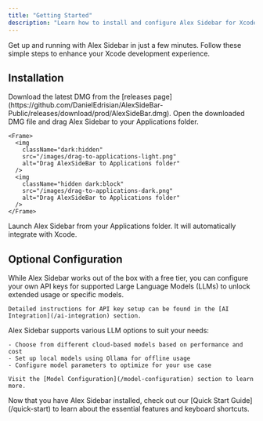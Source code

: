 ```yaml
---
title: "Getting Started"
description: "Learn how to install and configure Alex Sidebar for Xcode"
---
```


Get up and running with Alex Sidebar in just a few minutes. Follow these simple steps to enhance your Xcode development experience.

## Installation

<Steps>
  <Step title="Download">
    Download the latest DMG from the [releases page](https://github.com/DanielEdrisian/AlexSideBar-Public/releases/download/prod/AlexSideBar.dmg).
  </Step>
  
  <Step title="Install">
    Open the downloaded DMG file and drag Alex Sidebar to your Applications folder.
    
    <Frame>
      <img
        className="dark:hidden"
        src="/images/drag-to-applications-light.png"
        alt="Drag AlexSideBar to Applications folder"
      />
      <img
        className="hidden dark:block"
        src="/images/drag-to-applications-dark.png"
        alt="Drag AlexSideBar to Applications folder"
      />
    </Frame>
  </Step>
  
  <Step title="Launch">
    Launch Alex Sidebar from your Applications folder. It will automatically integrate with Xcode.
  </Step>
</Steps>

## Optional Configuration

<AccordionGroup>
  <Accordion title="API Key Configuration">
    While Alex Sidebar works out of the box with a free tier, you can configure your own API keys for supported Large Language Models (LLMs) to unlock extended usage or specific models.
    
    Detailed instructions for API key setup can be found in the [AI Integration](/ai-integration) section.
  </Accordion>

  <Accordion title="Model Configuration">
    Alex Sidebar supports various LLM options to suit your needs:
    
    - Choose from different cloud-based models based on performance and cost
    - Set up local models using Ollama for offline usage
    - Configure model parameters to optimize for your use case
    
    Visit the [Model Configuration](/model-configuration) section to learn more.
  </Accordion>
</AccordionGroup>

<Card title="Next Steps" icon="arrow-right">
  Now that you have Alex Sidebar installed, check out our [Quick Start Guide](/quick-start) to learn about the essential features and keyboard shortcuts.
</Card> 